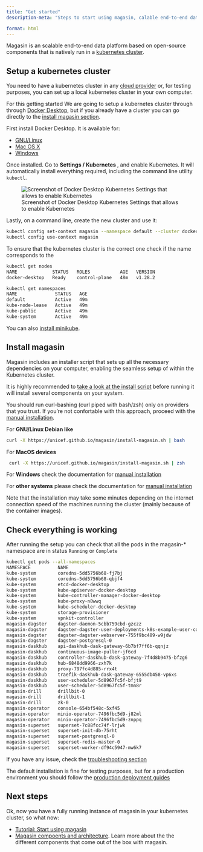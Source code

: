 ```yaml
---
title: "Get started"
description-meta: "Steps to start using magasin, calable end-to-end data platform based on open-source components that is natively run in a kubernetes cluster"

format: html
---
```


Magasin is an scalable end-to-end data platform based on open-source components that is natively run in a [kubernetes cluster](https://kubernetes.io).

## Setup a kubernetes cluster

You need to have a kubernetes cluster in any [cloud provider](../install/setup-kubernetes.qmd#setup-a-cluster-in-a-major-cloud-provider) or, for testing purposes, you can set up a local kubernetes cluster in your own computer.

For this getting started We are going to setup a kubernetes cluster through through [Docker Desktop](https://docs.docker.com/desktop/), but if you already have a cluster you can go directly to the [install magasin section](#install-magasin). 

First install Docker Desktop. It is available for: 

* [GNU/Linux](https://docs.docker.com/desktop/install/linux-install/)
* [Mac OS X](https://docs.docker.com/desktop/install/mac-install/)
* [Windows](https://docs.docker.com/desktop/install/windows-install/)

Once installed. Go to **Settings / Kubernetes **, and enable Kubernetes. It will automatically install everything required, including the command line utility `kubectl`.

![Screenshot of Docker Desktop Kubernetes Settings that allows to enable Kubernetes ](../images/install-enable-kubernetes-docker-desktop.png)

Lastly, on a command line, create the new cluster and use it:

```sh
kubectl config set-context magasin --namespace default --cluster docker-desktop --user=docker-desktop
kubectl config use-context magasin
```

To ensure that the kubernetes cluster is the correct one check if the name corresponds to the
```sh
kubectl get nodes
NAME             STATUS   ROLES           AGE   VERSION
docker-desktop   Ready    control-plane   48m   v1.28.2
```

```sh
kubectl get namespaces
NAME              STATUS   AGE
default           Active   49m
kube-node-lease   Active   49m
kube-public       Active   49m
kube-system       Active   49m
```

You can also [install minikube](../install/setup-kubernetes.qmd#option-2-local-cluster-using-minikube).


## Install magasin

Magasin includes an installer script that sets up all the necessary dependencies on your computer, enabling the seamless setup of within the Kubernetes cluster.


:::{.callout-warning}
It is highly recommended to [take a look at the install script](https://unicef.github.io/magasin/install-magasin.sh) before running it will install several components on your system.

You should run curl-bashing (curl piped with bash/zsh) only on providers that you trust. If you're not confortable with this approach, proceed with the [manual installation](../install/manual-installation.qmd).
:::

For **GNU/Linux Debian like**

  ```sh
  curl -X https://unicef.github.io/magasin/install-magasin.sh | bash
  ```

For **MacOS devices**

 ```sh
  curl -X https://unicef.github.io/magasin/install-magasin.sh | zsh
  ```

For **Windows** check the documentation for [manual installation](../install/manual-installation.qmd)

For **other systems** please check the documentation for [manual installation](../install/manual-installation.qmd)

Note that the installation may take some minutes depending on the internet connection speed of the machines running the cluster (mainly because of the container images).

## Check everything is working

After running the setup you can check that all the pods in the magasin-* namespace are in status `Running` or `Complete` 

```sh
kubectl get pods --all-namespaces 
NAMESPACE          NAME                                                              READY   STATUS      RESTARTS        AGE
kube-system        coredns-5dd5756b68-fj7bj                                          1/1     Running     0               30d
kube-system        coredns-5dd5756b68-qbjf4                                          1/1     Running     0               30d
kube-system        etcd-docker-desktop                                               1/1     Running     0               30d
kube-system        kube-apiserver-docker-desktop                                     1/1     Running     1 (16d ago)     30d
kube-system        kube-controller-manager-docker-desktop                            1/1     Running     0               30d
kube-system        kube-proxy-n8wwq                                                  1/1     Running     0               30d
kube-system        kube-scheduler-docker-desktop                                     1/1     Running     5               30d
kube-system        storage-provisioner                                               1/1     Running     5 (16d ago)     30d
kube-system        vpnkit-controller                                                 1/1     Running     0               30d
magasin-dagster    dagster-daemon-5cbb759cbd-gzczz                                   1/1     Running     0               31m
magasin-dagster    dagster-dagster-user-deployments-k8s-example-user-code-1-8qcjnt   1/1     Running     0               31m
magasin-dagster    dagster-dagster-webserver-755f9bc489-w9jdw                        1/1     Running     0               31m
magasin-dagster    dagster-postgresql-0                                              1/1     Running     0               31m
magasin-daskhub    api-daskhub-dask-gateway-6b7bf7ff6b-qqnjz                         1/1     Running     0               31m
magasin-daskhub    continuous-image-puller-jf6cd                                     1/1     Running     0               31m
magasin-daskhub    controller-daskhub-dask-gateway-7f4d8b9475-bfzg6                  1/1     Running     0               31m
magasin-daskhub    hub-6848dd9966-zxh7k                                              1/1     Running     0               31m
magasin-daskhub    proxy-797fc4d885-rrx4t                                            1/1     Running     0               31m
magasin-daskhub    traefik-daskhub-dask-gateway-6555db458-vp6xs                      1/1     Running     0               31m
magasin-daskhub    user-scheduler-5d8967fc5f-bfjt9                                   1/1     Running     0               31m
magasin-daskhub    user-scheduler-5d8967fc5f-tmn8r                                   1/1     Running     0               31m
magasin-drill      drillbit-0                                                        0/1     Running     0               33m
magasin-drill      drillbit-1                                                        0/1     Running     0               33m
magasin-drill      zk-0                                                              1/1     Running     0               33m
magasin-operator   console-654bf548c-5xf45                                           1/1     Running     0               30m
magasin-operator   minio-operator-7496fbc5d9-j82ml                                   1/1     Running     0               30m
magasin-operator   minio-operator-7496fbc5d9-znppq                                   1/1     Running     0               30m
magasin-superset   superset-7c88fcc74f-lrjwk                                         1/1     Running     0               31m
magasin-superset   superset-init-db-75rht                                            0/1     Completed   0               31m
magasin-superset   superset-postgresql-0                                             1/1     Running     0               31m
magasin-superset   superset-redis-master-0                                           1/1     Running     0               31m
magasin-superset   superset-worker-df94c5947-mw6k7                                   1/1     Running     0               31m

```

If you have any issue, check the [troubleshooting section](../install/troubleshooting.qmd)


:::{.callout-important}
The default installation is fine for testing purposes, but for a production environment you should follow the [production deployment guides](../deployment.qmd)
:::

## Next steps

Ok, now you have a fully running instance of magasin in your kubernetes cluster, so what now:

* [Tutorial: Start using magasin](../get-started/tutorial-overview.qmd)
* [Magasin compoents and architecture](../architecture.qmd). Learn more about the the different components that come out of the box with magasin.